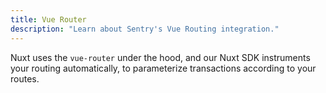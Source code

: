 ```yaml
---
title: Vue Router
description: "Learn about Sentry's Vue Routing integration."
---
```


Nuxt uses the `vue-router` under the hood, and our Nuxt SDK instruments your routing automatically, to parameterize transactions according to your routes.

<SignInNote />

